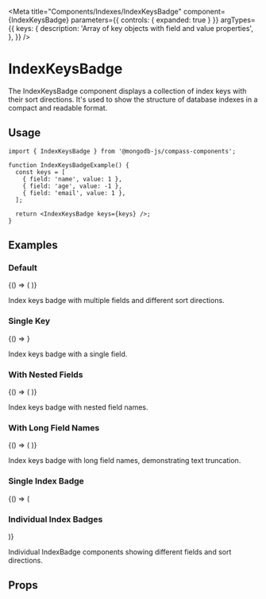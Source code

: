 
<Meta
  title="Components/Indexes/IndexKeysBadge"
  component={IndexKeysBadge}
  parameters={{ controls: { expanded: true } }}
  argTypes={{
    keys: {
      description: 'Array of key objects with field and value properties',
    },
  }}
/>

# IndexKeysBadge

The IndexKeysBadge component displays a collection of index keys with their sort directions.
It's used to show the structure of database indexes in a compact and readable format.

## Usage

```tsx
import { IndexKeysBadge } from '@mongodb-js/compass-components';

function IndexKeysBadgeExample() {
  const keys = [
    { field: 'name', value: 1 },
    { field: 'age', value: -1 },
    { field: 'email', value: 1 },
  ];

  return <IndexKeysBadge keys={keys} />;
}
```

## Examples

### Default

<Story name="Default">
  {() => (
    <IndexKeysBadge
      keys={[
        { field: 'name', value: 1 },
        { field: 'age', value: -1 },
        { field: 'email', value: 1 },
      ]}
    />
  )}
</Story>

Index keys badge with multiple fields and different sort directions.

### Single Key

<Story name="SingleKey">
  {() => <IndexKeysBadge keys={[{ field: 'name', value: 1 }]} />}
</Story>

Index keys badge with a single field.

### With Nested Fields

<Story name="WithNestedFields">
  {() => (
    <IndexKeysBadge
      keys={[
        { field: 'profile.name', value: 1 },
        { field: 'profile.address.city', value: -1 },
        { field: 'metadata.tags', value: 1 },
      ]}
    />
  )}
</Story>

Index keys badge with nested field names.

### With Long Field Names

<Story name="WithLongFieldNames">
  {() => (
    <IndexKeysBadge
      keys={[
        { field: 'reallyLongFieldNameThatMightOverflow', value: 1 },
        { field: 'anotherVeryLongFieldNameForTesting', value: -1 },
        { field: 'third.nested.long.field.name', value: 1 },
      ]}
    />
  )}
</Story>

Index keys badge with long field names, demonstrating text truncation.

### Single Index Badge

<Story name="SingleIndexBadge">
  {() => (
    <div style={{ padding: '20px' }}>
      <h3>Individual Index Badges</h3>
      <div style={{ display: 'flex', gap: '8px', flexWrap: 'wrap' }}>
        <IndexBadge field="name" value={1} />
        <IndexBadge field="age" value={-1} />
        <IndexBadge field="email" value={1} />
      </div>
    </div>
  )}
</Story>

Individual IndexBadge components showing different fields and sort directions.

## Props

<Controls />
